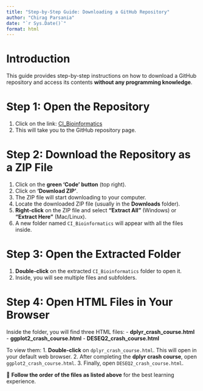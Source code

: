 ```yaml
---
title: "Step-by-Step Guide: Downloading a GitHub Repository"
author: "Chirag Parsania"
date: "`r Sys.Date()`"
format: html
---
```


# Introduction
This guide provides step-by-step instructions on how to download a GitHub repository and access its contents **without any programming knowledge**.

# Step 1: Open the Repository
1. Click on the link: [CI_Bioinformatics](https://github.com/cparsania/CI_Bioinformatics/)
2. This will take you to the GitHub repository page.


# Step 2: Download the Repository as a ZIP File
1. Click on the **green 'Code' button** (top right).
2. Click on **'Download ZIP'**.
3. The ZIP file will start downloading to your computer.
4. Locate the downloaded ZIP file (usually in the **Downloads** folder).
5. **Right-click** on the ZIP file and select **"Extract All"** (Windows) or **"Extract Here"** (Mac/Linux).
6. A new folder named `CI_Bioinformatics` will appear with all the files inside.



# Step 3: Open the Extracted Folder
1. **Double-click** on the extracted `CI_Bioinformatics` folder to open it.
2. Inside, you will see multiple files and subfolders.



# Step 4: Open HTML Files in Your Browser
Inside the folder, you will find three HTML files:
- **dplyr_crash_course.html**
- **ggplot2_crash_course.html**
- **DESEQ2_crash_course.html**

To view them:
1. **Double-click** on `dplyr_crash_course.html`. This will open in your default web browser.
2. After completing the **dplyr crash course**, open `ggplot2_crash_course.html`.
3. Finally, open `DESEQ2_crash_course.html`.

📝 **Follow the order of the files as listed above** for the best learning experience.

